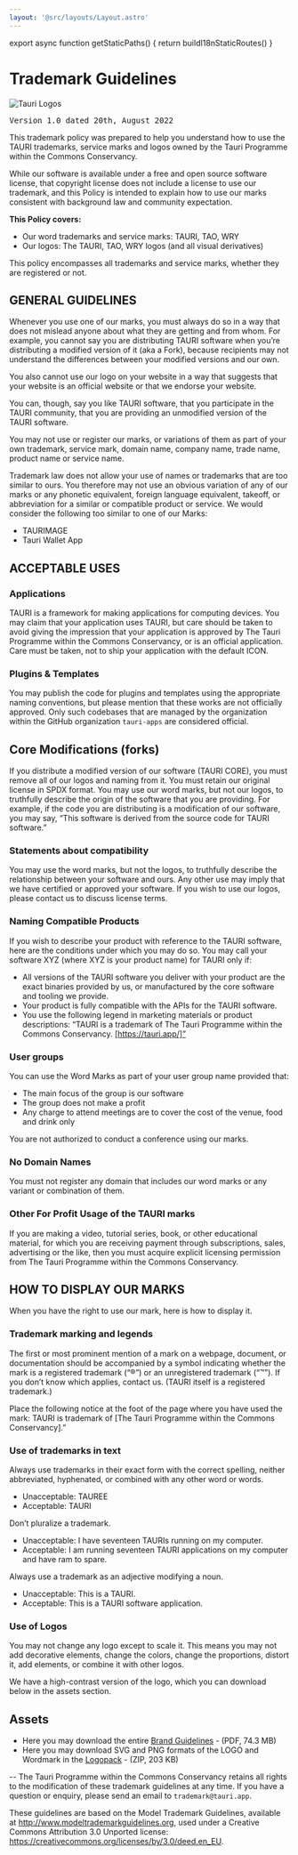 ```yaml
---
layout: '@src/layouts/Layout.astro'
---
```



export async function getStaticPaths() {
  return buildI18nStaticRoutes()
}

# Trademark Guidelines

![Tauri Logos](/img/tauri-trademark-page.jpg)

<pre>Version 1.0 dated 20th, August 2022</pre>

This trademark policy was prepared to help you understand how to use the TAURI trademarks, service marks and logos owned by the Tauri Programme within the Commons Conservancy.

While our software is available under a free and open source software license, that copyright license does not include a license to use our trademark, and this Policy is intended to explain how to use our marks consistent with background law and community expectation.

**This Policy covers:**

- Our word trademarks and service marks: TAURI, TAO, WRY
- Our logos: The TAURI, TAO, WRY logos (and all visual derivatives)

This policy encompasses all trademarks and service marks, whether they are registered or not.

## GENERAL GUIDELINES

Whenever you use one of our marks, you must always do so in a way that does not mislead anyone about what they are getting and from whom. For example, you cannot say you are distributing TAURI software when you’re distributing a modified version of it (aka a Fork), because recipients may not understand the differences between your modified versions and our own.

You also cannot use our logo on your website in a way that suggests that your website is an official website or that we endorse your website.

You can, though, say you like TAURI software, that you participate in the TAURI community, that you are providing an unmodified version of the TAURI software.

You may not use or register our marks, or variations of them as part of your own trademark, service mark, domain name, company name, trade name, product name or service name.

Trademark law does not allow your use of names or trademarks that are too similar to ours. You therefore may not use an obvious variation of any of our marks or any phonetic equivalent, foreign language equivalent, takeoff, or abbreviation for a similar or compatible product or service. We would consider the following too similar to one of our Marks:

- TAURIMAGE
- Tauri Wallet App

## ACCEPTABLE USES

### Applications

TAURI is a framework for making applications for computing devices. You may claim that your application uses TAURI, but care should be taken to avoid giving the impression that your application is approved by The Tauri Programme within the Commons Conservancy, or is an official application. Care must be taken, not to ship your application with the default ICON.

### Plugins & Templates

You may publish the code for plugins and templates using the appropriate naming conventions, but please mention that these works are not officially approved. Only such codebases that are managed by the organization within the GitHub organization `tauri-apps` are considered official.

## Core Modifications (forks)

If you distribute a modified version of our software (TAURI CORE), you must remove all of our logos and naming from it. You must retain our original license in SPDX format. You may use our word marks, but not our logos, to truthfully describe the origin of the software that you are providing. For example, if the code you are distributing is a modification of our software, you may say, “This software is derived from the source code for TAURI software.”

### Statements about compatibility

You may use the word marks, but not the logos, to truthfully describe the relationship between your software and ours. Any other use may imply that we have certified or approved your software. If you wish to use our logos, please contact us to discuss license terms.

### Naming Compatible Products

If you wish to describe your product with reference to the TAURI software, here are the conditions under which you may do so. You may call your software XYZ (where XYZ is your product name) for TAURI only if:

- All versions of the TAURI software you deliver with your product are the exact binaries provided by us, or manufactured by the core software and tooling we provide.
- Your product is fully compatible with the APIs for the TAURI software.
- You use the following legend in marketing materials or product descriptions: “TAURI is a trademark of The Tauri Programme within the Commons Conservancy. [https://tauri.app/]”

### User groups

You can use the Word Marks as part of your user group name provided that:

- The main focus of the group is our software
- The group does not make a profit
- Any charge to attend meetings are to cover the cost of the venue, food and drink only

You are not authorized to conduct a conference using our marks.

### No Domain Names

You must not register any domain that includes our word marks or any variant or combination of them.

### Other For Profit Usage of the TAURI marks

If you are making a video, tutorial series, book, or other educational material, for which you are receiving payment through subscriptions, sales, advertising or the like, then you must acquire explicit licensing permission from The Tauri Programme within the Commons Conservancy.

## HOW TO DISPLAY OUR MARKS

When you have the right to use our mark, here is how to display it.

### Trademark marking and legends

The first or most prominent mention of a mark on a webpage, document, or documentation should be accompanied by a symbol indicating whether the mark is a registered trademark (“®”) or an unregistered trademark (“™”). If you don’t know which applies, contact us. (TAURI itself is a registered trademark.)

Place the following notice at the foot of the page where you have used the mark: TAURI is trademark of [The Tauri Programme within the Commons Conservancy].”

### Use of trademarks in text

Always use trademarks in their exact form with the correct spelling, neither abbreviated, hyphenated, or combined with any other word or words.

- Unacceptable: TAUREE
- Acceptable: TAURI

Don’t pluralize a trademark.

- Unacceptable: I have seventeen TAURIs running on my computer.
- Acceptable: I am running seventeen TAURI applications on my computer and have ram to spare.

Always use a trademark as an adjective modifying a noun.

- Unacceptable: This is a TAURI.
- Acceptable: This is a TAURI software application.

### Use of Logos

You may not change any logo except to scale it. This means you may not add decorative elements, change the colors, change the proportions, distort it, add elements, or combine it with other logos.

We have a high-contrast version of the logo, which you can download below in the assets section.

## Assets

- Here you may download the entire [Brand Guidelines](/img/Brand_Guidelines.pdf) - (PDF, 74.3 MB)
- Here you may download SVG and PNG formats of the LOGO and Wordmark in the [Logopack](/img/TAURI_LOGOPACK.zip) - (ZIP, 203 KB)

--
The Tauri Programme within the Commons Conservancy retains all rights to the modification of these trademark guidelines at any time. If you have a question or enquiry, please send an email to `trademark@tauri.app`.

These guidelines are based on the Model Trademark Guidelines, available at http://www.modeltrademarkguidelines.org, used under a Creative Commons Attribution 3.0 Unported license: https://creativecommons.org/licenses/by/3.0/deed.en_EU.

